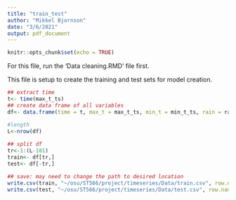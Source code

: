 ```yaml
---
title: "train_test"
author: "Mikkel Bjornson"
date: "3/6/2021"
output: pdf_document
---
```


```r
knitr::opts_chunk$set(echo = TRUE)
```

For this file, run the 'Data cleaning.RMD' file first. 

This file is setup to create the training and test sets for model creation. 

```r
## extract time
t<- time(max_t_ts)
## create data frame of all variables
df<- data.frame(time = t, max_t = max_t_ts, min_t = min_t_ts, rain = rain.ts)

#length
L<-nrow(df)
 
## split df
tr<-1:(L-181)
train<- df[tr,]
test<- df[-tr,]

## save: may need to change the path to desired location
write.csv(train, "~/osu/ST566/project/timeseries/Data/train.csv", row.names = T)
write.csv(test, "~/osu/ST566/project/timeseries/Data/test.csv", row.names = T)
```




